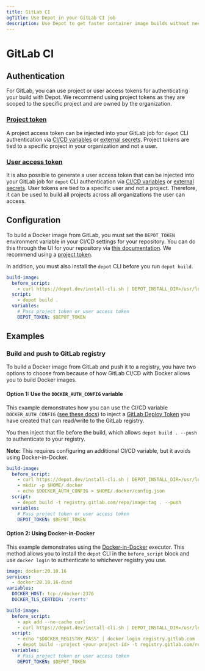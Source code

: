 ```yaml
---
title: GitLab CI
ogTitle: Use Depot in your GitLab CI job
description: Use Depot to get faster container image builds without needing Docker in Docker for GitLab CI
---
```


# GitLab CI

## Authentication

For GitLab, you can use project or user access tokens for authenticating your build with Depot. We recommend using project tokens as they are scoped to the specific project and are owned by the organization.

### [Project token](/docs/cli/authentication#project-tokens)

A project access token can be injected into your GitLab job for `depot` CLI authentication via [CI/CD variables](https://docs.gitlab.com/ee/ci/variables/) or [external secrets](https://docs.gitlab.com/ee/ci/secrets/). Project tokens are tied to a specific project in your organization and not a user.

### [User access token](/docs/cli/authentication#user-access-tokens)

It is also possible to generate a user access token that can be injected into your GitLab job for `depot` CLI authentication via [CI/CD variables](https://docs.gitlab.com/ee/ci/variables/) or [external secrets](https://docs.gitlab.com/ee/ci/secrets/). User tokens are tied to a specific user and not a project. Therefore, it can be used to build all projects across all organizations the user can access.

## Configuration

To build a Docker image from GitLab, you must set the `DEPOT_TOKEN` environment variable in your CI/CD settings for your repository. You can do this through the UI for your repository via [this documentation](https://docs.gitlab.com/ee/ci/variables/index.html). We recommend using a [project token](/docs/cli/authentication#project-tokens).

In addition, you must also install the `depot` CLI before you run `depot build`.

```yaml showLineNumbers
build-image:
  before_script:
    - curl https://depot.dev/install-cli.sh | DEPOT_INSTALL_DIR=/usr/local/bin sh
  script:
    - depot build .
  variables:
    # Pass project token or user access token
    DEPOT_TOKEN: $DEPOT_TOKEN
```

## Examples

### Build and push to GitLab registry

To build a Docker image from GitLab and push it to a registry, you have two options to choose from because of how GitLab CI/CD with Docker allows you to build Docker images.

#### Option 1: Use the `DOCKER_AUTH_CONFIG` variable

This example demonstrates how you can use the CI/CD variable `DOCKER_AUTH_CONFIG` ([see these docs](https://docs.gitlab.com/ee/ci/docker/using_docker_images.html#determine-your-docker_auth_config-data)) to inject a [GitLab Deploy Token](https://docs.gitlab.com/ee/user/project/deploy_tokens/) you have created that can read/write to the GitLab registry.

You then inject that file before the build, which allows `depot build . --push` to authenticate to your registry.

**Note:** This requires configuring an additional CI/CD variable, but it avoids using Docker-in-Docker.

```yaml showLineNumbers
build-image:
  before_script:
    - curl https://depot.dev/install-cli.sh | DEPOT_INSTALL_DIR=/usr/local/bin sh
    - mkdir -p $HOME/.docker
    - echo $DOCKER_AUTH_CONFIG > $HOME/.docker/config.json
  script:
    - depot build -t registry.gitlab.com/repo/image:tag . --push
  variables:
    # Pass project token or user access token
    DEPOT_TOKEN: $DEPOT_TOKEN
```

#### Option 2: Using Docker-in-Docker

This example demonstrates using the [Docker-in-Docker](https://docs.gitlab.com/ee/ci/docker/using_docker_build.html#use-docker-in-docker-executor) executor. This method allows you to install the `depot` CLI in the `before_script` block and use `docker login` to authenticate to whichever registry you use.

```yaml showLineNumbers
image: docker:20.10.16
services:
  - docker:20.10.16-dind
variables:
  DOCKER_HOST: tcp://docker:2376
  DOCKER_TLS_CERTDIR: '/certs'

build-image:
  before_script:
    - apk add --no-cache curl
    - curl https://depot.dev/install-cli.sh | DEPOT_INSTALL_DIR=/usr/local/bin sh
  script:
    - echo "$DOCKER_REGISTRY_PASS" | docker login registry.gitlab.com --username <your-username> --password-stdin
    - depot build --project <your-project-id> -t registry.gitlab.com/repo/image:tag . --push
  variables:
    # Pass project token or user access token
    DEPOT_TOKEN: $DEPOT_TOKEN
```
